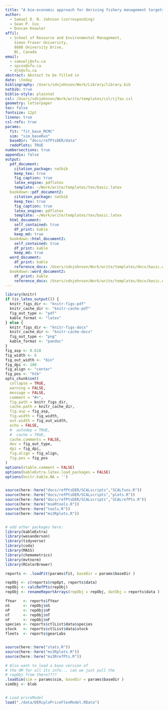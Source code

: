 ```yaml
---  
title: "A bio-economic approach for deriving fishery management targets in British Columbia's multi-species, spatially heterogeneous, flatfish fishery."
author: 
  - Samuel D. N. Johnson (corresponding)
  - Sean P. Cox
  - Duncan Knowler
affil:
  - School of Resource and Environmental Management,
    Simon Fraser University,
    8888 University Drive,
    BC, Canada
email:
  - samuelj@sfu.ca
  - spcox@sfu.ca
  - djk@sfu.ca
abstract: Abstact to be filled in
date: \today
bibliography: /Users/sdnjohnson/Work/Library/library.bib
natbib: true
biblio-style: plainnat
csl: /Users/sdnjohnson/Work/write/templates/csl/cjfas.csl 
geometry: letterpaper
toc: false
fontsize: 12pt
lineno: true
csl-refs: true
params:
  fit: "fit_base_MCMC"
  sim: "sim_baseRun"
  baseDir: "docs/refPtsDER/data"
  redoPlots: TRUE
numbersections: true
appendix: false
output: 
  pdf_document:
    citation_package: natbib
    keep_tex: true
    fig_caption: true
    latex_engine: pdflatex
    template: ~/Work/write/templates/tex/basic.latex
  bookdown::pdf_document2:
    citation_package: natbib
    keep_tex: true
    fig_caption: true
    latex_engine: pdflatex
    template: ~/Work/write/templates/tex/basic.latex
  html_document:
    self_contained: true
    df_print: kable
    keep_md: true
  bookdown::html_document2:
    self_contained: true
    df_print: kable
    keep_md: true
  word_document:
    df_print: kable
    reference_docx: /Users/sdnjohnson/Work/write/templates/docx/basic.docx
  bookdown::word_document2:
    df_print: kable
    reference_docx: /Users/sdnjohnson/Work/write/templates/docx/basic.docx
---
```


```r
library(knitr)
if (is_latex_output()) {
  knitr_figs_dir <- "knitr-figs-pdf"
  knitr_cache_dir <- "knitr-cache-pdf"
  fig_out_type <- "pdf"
  kable_format <- "latex"
} else {
  knitr_figs_dir <- "knitr-figs-docx"
  knitr_cache_dir <- "knitr-cache-docx"
  fig_out_type <- "png"
  kable_format <- "pandoc"
}
fig_asp <- 0.618
fig_width <- 6
fig_out_width <- "6in"
fig_dpi <- 180
fig_align <- "center"
fig_pos <- "htb"
opts_chunk$set(
  collapse = TRUE,
  warning = FALSE,
  message = FALSE,
  comment = "#>",
  fig.path = knitr_figs_dir,
  cache.path = knitr_cache_dir,
  fig.asp = fig_asp,
  fig.width = fig_width,
  out.width = fig_out_width,
  echo = FALSE,
  #  autodep = TRUE,
  #  cache = TRUE,
  cache.comments = FALSE,
  dev = fig_out_type,
  dpi = fig_dpi,
  fig.align = fig_align,
  fig.pos = fig_pos
)
options(xtable.comment = FALSE)
options(kableExtra.latex.load_packages = FALSE)
options(knitr.kable.NA = '')


source(here::here("docs/refPtsDER/SCALscripts","SCALfuns.R"))
source(here::here("docs/refPtsDER/SCALscripts","plots.R"))
source(here::here("docs/refPtsDER/SCALscripts","SCALrefPts.R"))
source(here::here("mseRtools.R"))
source(here::here("tools.R"))
source(here::here("ms3Rplots.R"))



```

```r
# add other packages here:
library(kableExtra)
library(wesanderson)
library(tidyverse)
library(coda)
library(MASS)
library(chemometrics)
library(mvtnorm)
library(RColorBrewer)
```

```r
reports <- .loadFit(params$fit, baseDir = params$baseDir )

repObj <- c(reports$repOpt, reports$data)
repObj <- calcRefPts(repObj)
repObj <- renameReportArrays(repObj = repObj, datObj = reports$data )

fYear   <- reports$fYear
nS      <- repObj$nS
nP      <- repObj$nP
nT      <- repObj$nT
nF      <- repObj$nF
species <- reports$ctlList$data$species
stock   <- reports$ctlList$data$stock
fleets  <- reports$gearLabs


source(here::here("stats.R"))
source(here::here("ms3Rplots.R"))
source(here::here("ms3RrefPts.R"))

# Also want to load a base version of
# the OM for all its info... can we just pull the
# repObj from there????
.loadSim(sim = params$sim, baseDir = params$baseDir )
simObj <- blob


# Load priceModel
load("./data/DERcplxPriceFlexModel.RData")
```



